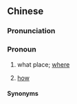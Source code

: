 {{also|何许}}
==Chinese==
{{zh-forms|s=何许}}

===Pronunciation===
{{zh-pron
|m=héxǔ
|c=ho4 heoi2
|cat=pron
}}

===Pronoun===
{{zh-pronoun}}

# {{lb|zh|literary}} what place; [[where]]
# {{lb|zh|literary}} [[how]]

====Synonyms====
{{zh-dial|哪裡}}
{{zh-dial|怎樣}}